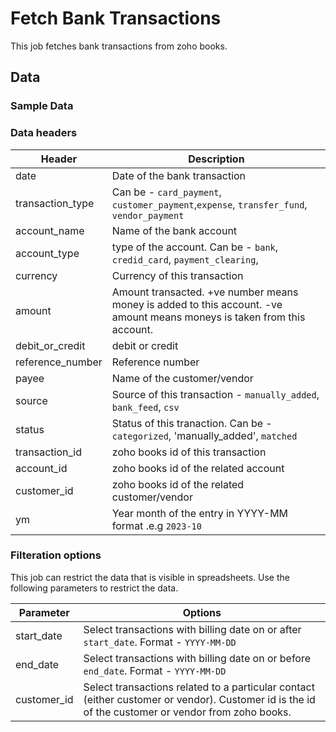 # Fetch Bank Transactions

This job fetches bank transactions from zoho books. 


## Data

### Sample Data

<Gsheet
  src="https://docs.google.com/spreadsheets/d/1-gX-uq5YrTW-6gQJYM-mNXitEOfJLTiQCvPtV8CR1Yc/edit#gid=1277769755"
/>


### Data headers

| Header | Description |
|----|----|
| date | Date of the bank transaction |
| transaction_type | Can be - `card_payment`, `customer_payment`,`expense`, `transfer_fund`, `vendor_payment` |
| account_name | Name of the bank account |
| account_type | type of the account. Can be - `bank`, `credid_card`, `payment_clearing`,  |
| currency | Currency of this transaction |
| amount | Amount transacted. +ve number means money is added to this account. -ve amount means moneys is taken from this account. |
| debit_or_credit | debit or credit |
| reference_number | Reference number |
| payee | Name of the customer/vendor  |
| source | Source of this transaction - `manually_added`, `bank_feed`, `csv` |
| status | Status of this tranaction. Can be - `categorized`, 'manually_added', `matched` |
| transaction_id | zoho books id of this transaction |
| account_id | zoho books id of the related account |
| customer_id | zoho books id of the related customer/vendor |
| ym | Year month of the entry in YYYY-MM format .e.g `2023-10` |


### Filteration options

This job can restrict the data that is visible in spreadsheets. Use the following parameters to restrict the data.

| Parameter | Options |
|----|----|
| start_date | Select transactions with billing date on or after `start_date`. Format - `YYYY-MM-DD` |
| end_date | Select transactions with billing date on or before `end_date`. Format - `YYYY-MM-DD` |
| customer_id | Select transactions related to a particular contact (either customer or vendor). Customer id is the id of the customer or vendor from zoho books.  |

<!---
## Others

### Similar jobs

Similar sort of data can be achieved by using get accounting transaction job and filtering it by invoice type. 

### Reports that use this job

Here are some of the report templates that use this job: 
-->